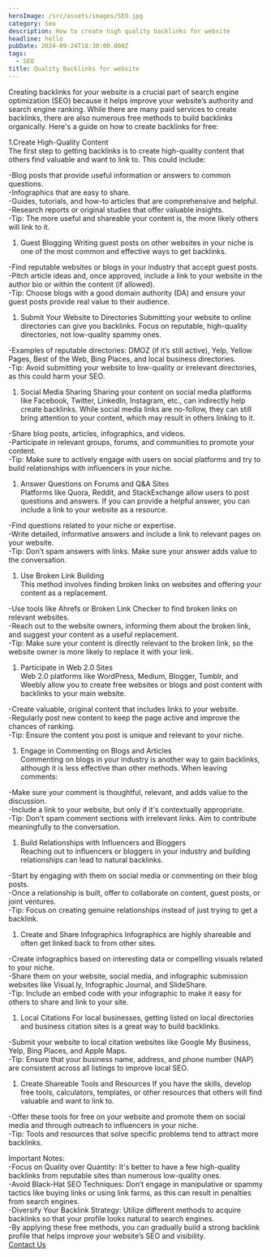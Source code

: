 ```yaml
---
heroImage: /src/assets/images/SEO.jpg
category: Seo
description: How to create high quality backlinks for website
headline: hello
pubDate: 2024-09-24T18:30:00.000Z
tags:
  - SEO
title: Quality Backlinks for website
---
```


Creating backlinks for your website is a crucial part of search engine optimization (SEO) because it helps improve your website’s authority and search engine ranking. While there are many paid services to create backlinks, there are also numerous free methods to build backlinks organically. Here's a guide on how to create backlinks for free:<br />

1.Create High-Quality Content<br />
The first step to getting backlinks is to create high-quality content that others find valuable and want to link to. This could include:<br />

-Blog posts that provide useful information or answers to common questions.<br />
-Infographics that are easy to share.<br />
-Guides, tutorials, and how-to articles that are comprehensive and helpful.<br />
-Research reports or original studies that offer valuable insights.<br />
-Tip: The more useful and shareable your content is, the more likely others will link to it.<br />

1. Guest Blogging
   Writing guest posts on other websites in your niche is one of the most common and effective ways to get backlinks.<br />

-Find reputable websites or blogs in your industry that accept guest posts.<br />
-Pitch article ideas and, once approved, include a link to your website in the author bio or within the content (if allowed).<br />
-Tip: Choose blogs with a good domain authority (DA) and ensure your guest posts provide real value to their audience.<br />

1. Submit Your Website to Directories
   Submitting your website to online directories can give you backlinks. Focus on reputable, high-quality directories, not low-quality spammy ones.<br />

-Examples of reputable directories: DMOZ (if it’s still active), Yelp, Yellow Pages, Best of the Web, Bing Places, and local business directories.<br />
-Tip: Avoid submitting your website to low-quality or irrelevant directories, as this could harm your SEO.<br />

1. Social Media Sharing
   Sharing your content on social media platforms like Facebook, Twitter, LinkedIn, Instagram, etc., can indirectly help create backlinks. While social media links are no-follow, they can still bring attention to your content, which may result in others linking to it.<br />

-Share blog posts, articles, infographics, and videos.<br />
-Participate in relevant groups, forums, and communities to promote your content.<br />
-Tip: Make sure to actively engage with users on social platforms and try to build relationships with influencers in your niche.<br />

1. Answer Questions on Forums and Q\&A Sites<br />
   Platforms like Quora, Reddit, and StackExchange allow users to post questions and answers. If you can provide a helpful answer, you can include a link to your website as a resource.<br />

-Find questions related to your niche or expertise.<br />
-Write detailed, informative answers and include a link to relevant pages on your website.<br />
-Tip: Don’t spam answers with links. Make sure your answer adds value to the conversation.<br />

1. Use Broken Link Building<br />
   This method involves finding broken links on websites and offering your content as a replacement.<br />

-Use tools like Ahrefs or Broken Link Checker to find broken links on relevant websites.<br />
-Reach out to the website owners, informing them about the broken link, and suggest your content as a useful replacement.<br />
-Tip: Make sure your content is directly relevant to the broken link, so the website owner is more likely to replace it with your link.<br />

1. Participate in Web 2.0 Sites<br />
   Web 2.0 platforms like WordPress, Medium, Blogger, Tumblr, and Weebly allow you to create free websites or blogs and post content with backlinks to your main website.<br />

-Create valuable, original content that includes links to your website.<br />
-Regularly post new content to keep the page active and improve the chances of ranking.<br />
-Tip: Ensure the content you post is unique and relevant to your niche.<br />

1. Engage in Commenting on Blogs and Articles<br />
   Commenting on blogs in your industry is another way to gain backlinks, although it is less effective than other methods. When leaving comments:<br />

-Make sure your comment is thoughtful, relevant, and adds value to the discussion.<br />
-Include a link to your website, but only if it's contextually appropriate.<br />
-Tip: Don't spam comment sections with irrelevant links. Aim to contribute meaningfully to the conversation.<br />

1. Build Relationships with Influencers and Bloggers<br />
   Reaching out to influencers or bloggers in your industry and building relationships can lead to natural backlinks.<br />

-Start by engaging with them on social media or commenting on their blog posts.<br />
-Once a relationship is built, offer to collaborate on content, guest posts, or joint ventures.<br />
-Tip: Focus on creating genuine relationships instead of just trying to get a backlink.<br />

1. Create and Share Infographics
   Infographics are highly shareable and often get linked back to from other sites.<br />

-Create infographics based on interesting data or compelling visuals related to your niche.<br />
-Share them on your website, social media, and infographic submission websites like Visual.ly, Infographic Journal, and SlideShare.<br />
-Tip: Include an embed code with your infographic to make it easy for others to share and link to your site.<br />

1. Local Citations
   For local businesses, getting listed on local directories and business citation sites is a great way to build backlinks.<br />

-Submit your website to local citation websites like Google My Business, Yelp, Bing Places, and Apple Maps.<br />
-Tip: Ensure that your business name, address, and phone number (NAP) are consistent across all listings to improve local SEO.<br />

1. Create Shareable Tools and Resources
   If you have the skills, develop free tools, calculators, templates, or other resources that others will find valuable and want to link to.<br />

-Offer these tools for free on your website and promote them on social media and through outreach to influencers in your niche.<br />
-Tip: Tools and resources that solve specific problems tend to attract more backlinks.<br />

Important Notes:<br />
-Focus on Quality over Quantity: It's better to have a few high-quality backlinks from reputable sites than numerous low-quality ones.<br />
-Avoid Black-Hat SEO Techniques: Don’t engage in manipulative or spammy tactics like buying links or using link farms, as this can result in penalties from search engines.<br />
-Diversify Your Backlink Strategy: Utilize different methods to acquire backlinks so that your profile looks natural to search engines.<br />
-By applying these free methods, you can gradually build a strong backlink profile that helps improve your website’s SEO and visibility.<br /> <a href="https:/digiimpact.tech" target="_blank" rel="dofollow">Contact Us</a>

